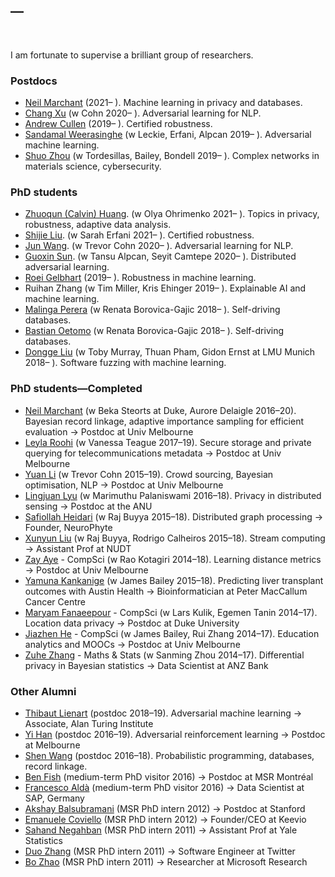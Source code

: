---
---

<link rel="stylesheet" href="styles.css" type="text/css">

<br>

I am fortunate to supervise a brilliant group of researchers.

### Postdocs

* [Neil Marchant](https://www.ngmarchant.net/) (2021-- ). Machine learning in privacy and databases.
* [Chang Xu](https://changxu.io/) (w Cohn 2020-- ). Adversarial learning for NLP.
* [Andrew Cullen](https://www.linkedin.com/in/andrew-cullen-67b04746/?originalSubdomain=au) (2019-- ). Certified robustness.
* [Sandamal Weerasinghe](https://cis.unimelb.edu.au/people/prameesha-weerasinghe) (w Leckie, Erfani, Alpcan 2019-- ). Adversarial machine learning.
* [Shuo Zhou](https://shuozhou.github.io/) (w Tordesillas, Bailey, Bondell 2019-- ). Complex networks in materials science, cybersecurity.

### PhD students

* [Zhuoqun (Calvin) Huang](https://github.com/Dovermore). (w Olya Ohrimenko 2021-- ). Topics in privacy, robustness, adaptive data analysis.
* [Shijie Liu](https://www.linkedin.com/in/shijie-liu-9162b8151/). (w Sarah Erfani 2021-- ). Certified robustness.
* [Jun Wang](https://www.linkedin.com/in/jun-wang-15065b170/). (w Trevor Cohn 2020-- ). Adversarial learning for NLP.
* [Guoxin Sun](https://www.linkedin.com/in/guoxin-sun-338888162/). (w Tansu Alpcan, Seyit Camtepe 2020-- ). Distributed adversarial learning.
* [Roei Gelbhart](https://scholar.google.co.il/citations?user=en8SzLcAAAAJ&hl=en) (2019-- ). Robustness in machine learning.
* Ruihan Zhang (w Tim Miller, Kris Ehinger 2019-- ). Explainable AI and machine learning.
* [Malinga Perera](http://www.malinga.me/) (w Renata Borovica-Gajic 2018-- ). Self-driving databases.
* [Bastian Oetomo](https://www.linkedin.com/in/bastian-oetomo-34300856/) (w Renata Borovica-Gajic 2018-- ). Self-driving databases.
* [Dongge Liu](https://www.linkedin.com/in/dongge-liu-9a957913a) (w Toby Murray, Thuan Pham, Gidon Ernst at LMU Munich 2018-- ). Software fuzzing with machine learning.

### PhD students---Completed

* [Neil Marchant](https://www.ngmarchant.net/) (w Beka Steorts at Duke, Aurore Delaigle 2016--20). Bayesian record linkage, adaptive importance sampling for efficient evaluation → Postdoc at Univ Melbourne
* [Leyla Roohi](https://au.linkedin.com/in/leyla-roohi-b4544a67) (w Vanessa Teague 2017--19). Secure storage and private querying for telecommunications metadata → Postdoc at Univ Melbourne
* [Yuan Li](https://scholar.google.com/citations?user=qDDC09EAAAAJ&hl=en) (w Trevor Cohn 2015--19). Crowd sourcing, Bayesian optimisation, NLP → Postdoc at Univ Melbourne
* [Lingjuan Lyu](https://www.researchgate.net/profile/Lingjuan_Lyu) (w Marimuthu Palaniswami 2016--18). Privacy in distributed sensing → Postdoc at the ANU
* [Safiollah Heidari](https://sites.google.com/site/safiheidari/) (w Raj Buyya 2015--18). Distributed graph processing → Founder, NeuroPhyte
* [Xunyun Liu](https://xunyunliu.github.io/) (w Raj Buyya, Rodrigo Calheiros 2015--18). Stream computing → Assistant Prof at NUDT
* [Zay Aye](https://www.researchgate.net/profile/Zay_Aye) - CompSci (w Rao Kotagiri 2014--18). Learning distance metrics → Postdoc at Univ Melbourne
* [Yamuna Kankanige](https://www.linkedin.com/in/yamuna-kankanige-8b258a26/) (w James Bailey 2015--18). Predicting liver transplant outcomes with Austin Health → Bioinformatician at Peter MacCallum Cancer Centre
* [Maryam Fanaeepour](https://scholar.google.com.au/citations?user=1EPDwbAAAAAJ&hl=en) - CompSci (w Lars Kulik, Egemen Tanin 2014--17). Location data privacy → Postdoc at Duke University
* [Jiazhen He](https://scholar.google.com.au/citations?user=GtpWKiwAAAAJ&hl=en) - CompSci (w James Bailey, Rui Zhang 2014--17). Education analytics and MOOCs → Postdoc at Univ Melbourne
* [Zuhe Zhang](https://www.researchgate.net/profile/Zuhe_Zhang) - Maths & Stats (w Sanming Zhou 2014--17). Differential privacy in Bayesian statistics → Data Scientist at ANZ Bank

### Other Alumni

* [Thibaut Lienart](https://tlienart.github.io/) (postdoc 2018--19). Adversarial machine learning → Associate, Alan Turing Institute
* [Yi Han](https://scholar.google.com/citations?user=e_mtK4kAAAAJ&hl=en) (postdoc 2016--19). Adversarial reinforcement learning → Postdoc at Melbourne
* [Shen Wang](https://scholar.google.com/citations?user=TpErHPkAAAAJ&hl=en) (postdoc 2016--18). Probabilistic programming, databases, record linkage.
* [Ben Fish](http://ben.fish/) (medium-term PhD visitor 2016) → Postdoc at MSR Montréal
* [Francesco Aldà](http://www.ruhr-uni-bochum.de/lmi/alda/) (medium-term PhD visitor 2016) → Data Scientist at SAP, Germany
<!-- ### PhD interns---former Microsoft Research -->
* [Akshay Balsubramani](http://www.linkedin.com/pub/akshay-balsubramani/12/3aa/2) (MSR PhD intern 2012) → Postdoc at Stanford
* [Emanuele Coviello](http://acsweb.ucsd.edu/~ecoviell/) (MSR PhD intern 2012) → Founder/CEO at Keevio
* [Sahand Negahban](http://www.eecs.berkeley.edu/~sahand_n/) (MSR PhD intern 2011) → Assistant Prof at Yale Statistics
* [Duo Zhang](http://sifaka.cs.uiuc.edu/~dzhang22/) (MSR PhD intern 2011) → Software Engineer at Twitter
* [Bo Zhao](http://dm1.cs.uiuc.edu/) (MSR PhD intern 2011) → Researcher at Microsoft Research
